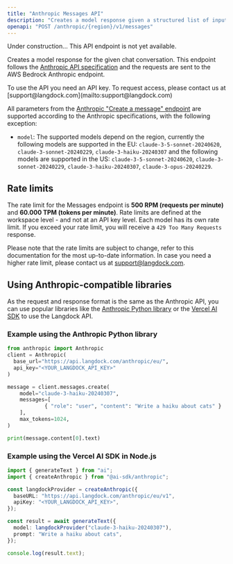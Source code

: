 ```yaml
---
title: "Anthropic Messages API"
description: "Creates a model response given a structured list of input messages using the Anthropic API."
openapi: "POST /anthropic/{region}/v1/messages"
---
```


<Warning>Under construction... This API endpoint is not yet available.</Warning>

Creates a model response for the given chat conversation. This endpoint follows the [Anthropic API specification](https://docs.anthropic.com/en/api/messages) and the requests are sent to the AWS Bedrock Anthropic endpoint.

<Info>
  To use the API you need an API key. To request access, please contact us at
  [support@langdock.com](mailto:support@langdock.com)
</Info>

All parameters from the [Anthropic "Create a message" endpoint](https://docs.anthropic.com/en/api/messages) are supported according to the Anthropic specifications, with the following exception:

- `model`: The supported models depend on the region, currently the following models are supported in the EU: `claude-3-5-sonnet-20240620`, `claude-3-sonnet-20240229`, `claude-3-haiku-20240307` and the following models are supported in the US: `claude-3-5-sonnet-20240620`, `claude-3-sonnet-20240229`, `claude-3-haiku-20240307`, `claude-3-opus-20240229`.

## Rate limits

The rate limit for the Messages endpoint is **500 RPM (requests per minute)** and **60.000 TPM (tokens per minute)**. Rate limits are defined at the workspace level - and not at an API key level. Each model has its own rate limit. If you exceed your rate limit, you will receive a `429 Too Many Requests` response.

Please note that the rate limits are subject to change, refer to this documentation for the most up-to-date information.
In case you need a higher rate limit, please contact us at [support@langdock.com](mailto:support@langdock.com).

## Using Anthropic-compatible libraries

As the request and response format is the same as the Anthropic API, you can use popular libraries like the [Anthropic Python library](https://github.com/anthropics/anthropic-sdk-python) or the [Vercel AI SDK](https://sdk.vercel.ai/docs/introduction) to use the Langdock API.

### Example using the Anthropic Python library

```python
from anthropic import Anthropic
client = Anthropic(
  base_url="https://api.langdock.com/anthropic/eu/",
  api_key="<YOUR_LANGDOCK_API_KEY>"
)

message = client.messages.create(
	model="claude-3-haiku-20240307",
	messages=[
			{ "role": "user", "content": "Write a haiku about cats" }
	],
	max_tokens=1024,
)

print(message.content[0].text)
```

### Example using the Vercel AI SDK in Node.js

```typescript
import { generateText } from "ai";
import { createAnthropic } from "@ai-sdk/anthropic";

const langdockProvider = createAnthropic({
  baseURL: "https://api.langdock.com/anthropic/eu/v1",
  apiKey: "<YOUR_LANGDOCK_API_KEY>",
});

const result = await generateText({
  model: langdockProvider("claude-3-haiku-20240307"),
  prompt: "Write a haiku about cats",
});

console.log(result.text);
```
